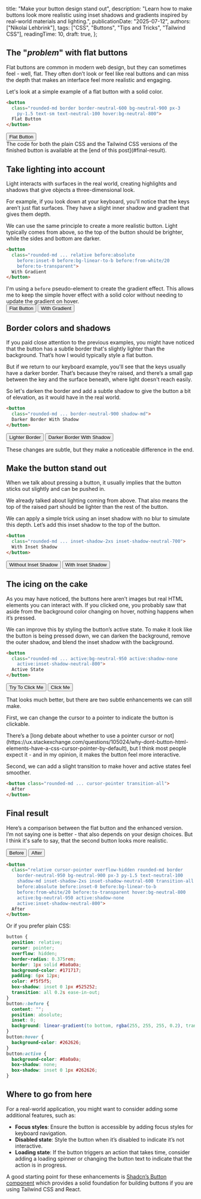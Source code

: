 
  title: "Make your button design stand out",
  description:
    "Learn how to make buttons look more realistic using inset shadows and gradients inspired by real-world materials and lighting.",
  publicationDate: "2025-07-12",
  authors: ["Nikolai Lehbrink"],
  tags: ["CSS", "Buttons", "Tips and Tricks", "Tailwind CSS"],
  readingTime: 10,
  draft: true,
};

## The "_problem_" with flat buttons

Flat buttons are common in modern web design, but they can sometimes feel - well, flat. They often don’t look or feel like real buttons and can miss the depth that makes an interface feel more realistic and engaging.

Let's look at a simple example of a flat button with a solid color.

```html
<button
  class="rounded-md border border-neutral-600 bg-neutral-900 px-3
    py-1.5 text-sm text-neutral-100 hover:bg-neutral-800">
  Flat Button
</button>
```

<div className="not-prose flex justify-center rounded-lg bg-neutral-100 p-4">
  <button className="rounded-md border border-neutral-600 bg-neutral-900 px-3 py-1.5 text-sm text-neutral-100 hover:bg-neutral-800">
    Flat Button
  </button>
</div>

<Alert type="tip" className="mt-8">
  The code for both the plain CSS and the Tailwind CSS versions of the finished
  button is available at the [end of this post](#final-result).
</Alert>

## Take lighting into account

Light interacts with surfaces in the real world, creating highlights and shadows that give objects a three-dimensional look.

For example, if you look down at your keyboard, you’ll notice that the keys aren’t just flat surfaces. They have a slight inner shadow and gradient that gives them depth.

We can use the same principle to create a more realistic button. Light typically comes from above, so the top of the button should be brighter, while the sides and bottom are darker.

```html /relative before:absolute/ /before:inset-0 before:bg-linear-to-b before:from-white/ /before:to-transparent/ noCopy
<button
  class="rounded-md ... relative before:absolute
    before:inset-0 before:bg-linear-to-b before:from-white/20
    before:to-transparent">
  With Gradient
</button>
```

<Alert type="info" className="mt-4">
  I'm using a <code>before</code> pseudo-element to create the gradient effect.
  This allows me to keep the simple hover effect with a solid color without
  needing to update the gradient on hover.
</Alert>

<div className="not-prose mt-8 flex justify-center rounded-lg bg-neutral-100 p-4">
  <div className="flex gap-2">
    <button className="rounded-md border border-neutral-600 bg-neutral-900 px-3 py-1.5 text-sm text-neutral-100 hover:bg-neutral-800">
      Flat Button
    </button>
    <button className="not-prose relative overflow-hidden rounded-md border border-neutral-600 bg-neutral-900 px-3 py-1.5 text-sm text-neutral-100 before:absolute before:inset-0 before:bg-linear-to-b before:from-white/20 before:to-transparent hover:bg-neutral-800">
      With Gradient
    </button>
  </div>
</div>

## Border colors and shadows

If you paid close attention to the previous examples, you might have noticed that the button has a subtle border that's slightly lighter than the background. That’s how I would typically style a flat button.

But if we return to our keyboard example, you'll see that the keys usually have a darker border. That’s because they’re raised, and there’s a small gap between the key and the surface beneath, where light doesn't reach easily.

So let's darken the border and add a subtle shadow to give the button a bit of elevation, as it would have in the real world.

```html /border-neutral-900/ /shadow-md/ noCopy
<button
  class="rounded-md ... border-neutral-900 shadow-md">
  Darker Border With Shadow
</button>
```

<div className="not-prose flex justify-center rounded-lg bg-neutral-100 p-4">
  <div className="flex gap-2">
    <button className="relative overflow-hidden rounded-md border border-neutral-600 bg-neutral-900 px-3 py-1.5 text-sm text-neutral-100 before:absolute before:inset-0 before:bg-linear-to-b before:from-white/20 before:to-transparent hover:bg-neutral-800">
      Lighter Border
    </button>
    <button className="relative overflow-hidden rounded-md border border-neutral-900 bg-neutral-900 px-3 py-1.5 text-sm text-neutral-100 shadow-md before:absolute before:inset-0 before:bg-linear-to-b before:from-white/20 before:to-transparent hover:bg-neutral-800">
      Darker Border With Shadow
    </button>
  </div>
</div>

These changes are subtle, but they make a noticeable difference in the end.

## Make the button stand out

When we talk about pressing a button, it usually implies that the button sticks out slightly and can be pushed in.

We already talked about lighting coming from above. That also means the top of the raised part should be lighter than the rest of the button.

We can apply a simple trick using an inset shadow with no blur to simulate this depth. Let’s add this inset shadow to the top of the button.

```html /inset-shadow-2xs inset-shadow-neutral-700/ noCopy
<button
  class="rounded-md ... inset-shadow-2xs inset-shadow-neutral-700">
  With Inset Shadow
</button>
```

<div className="not-prose flex justify-center rounded-lg bg-neutral-100 p-4">
  <div className="flex gap-2">
    <button className="relative overflow-hidden rounded-md border border-neutral-900 bg-neutral-900 px-3 py-1.5 text-sm text-neutral-100 shadow-md before:absolute before:inset-0 before:bg-linear-to-b before:from-white/20 before:to-transparent hover:bg-neutral-800">
      Without Inset Shadow
    </button>
    <button className="relative overflow-hidden rounded-md border border-neutral-900 bg-neutral-900 px-3 py-1.5 text-sm text-neutral-100 shadow-md inset-shadow-2xs inset-shadow-neutral-700 before:absolute before:inset-0 before:bg-linear-to-b before:from-white/20 before:to-transparent hover:bg-neutral-800">
      With Inset Shadow
    </button>
  </div>
</div>

## The icing on the cake

As you may have noticed, the buttons here aren’t images but real HTML elements you can interact with. If you clicked one, you probably saw that aside from the background color changing on hover, nothing happens when it’s pressed.

We can improve this by styling the button’s active state. To make it look like the button is being pressed down, we can darken the background, remove the outer shadow, and blend the inset shadow with the background.

```html /active:bg-neutral-950 active:shadow-none/ /active:inset-shadow-neutral-800/ noCopy
<button
  class="rounded-md ... active:bg-neutral-950 active:shadow-none
    active:inset-shadow-neutral-800">
  Active State
</button>
```

<div className="not-prose flex justify-center rounded-lg bg-neutral-100 p-4">
  <div className="flex gap-2">
    <button className="relative overflow-hidden rounded-md border border-neutral-950 bg-neutral-900 px-3 py-1.5 text-sm text-neutral-100 shadow-md inset-shadow-2xs inset-shadow-neutral-600 before:absolute before:inset-0 before:bg-linear-to-b before:from-white/20 before:to-transparent hover:bg-neutral-800">
      Try To Click Me
    </button>
    <button className="relative overflow-hidden rounded-md border border-neutral-950 bg-neutral-900 px-3 py-1.5 text-sm text-neutral-100 shadow-md inset-shadow-2xs inset-shadow-neutral-600 before:absolute before:inset-0 before:bg-linear-to-b before:from-white/20 before:to-transparent hover:bg-neutral-800 active:bg-neutral-950 active:shadow-none active:inset-shadow-neutral-800">
      Click Me
    </button>
  </div>
</div>

That looks much better, but there are two subtle enhancements we can still make.

First, we can change the cursor to a pointer to indicate the button is clickable.

<Alert>
  There’s a [long debate about whether to use a pointer cursor or
  not](https://ux.stackexchange.com/questions/105024/why-dont-button-html-elements-have-a-css-cursor-pointer-by-default),
  but I think most people expect it - and in my opinion, it makes the button
  feel more interactive.
</Alert>

Second, we can add a slight transition to make hover and active states feel smoother.

```html /cursor-pointer transition-all/ noCopy
<button class="rounded-md ... cursor-pointer transition-all">
  After
</button>
```

## Final result

Here’s a comparison between the flat button and the enhanced version.  
I’m not saying one is better - that also depends on your design choices. But I think it's safe to say, that the second button looks more realistic.

<div className="not-prose relative flex items-center justify-center rounded-lg bg-linear-to-br from-sky-200 to-sky-50 p-4 text-sm">
  <div className="flex gap-2">
    <button className="rounded-md border border-neutral-600 bg-neutral-900 px-3 py-1.5 text-sm text-neutral-100 hover:bg-neutral-800">
      Before
    </button>
    <button className="relative cursor-pointer overflow-hidden rounded-md border border-neutral-950 bg-neutral-900 px-3 py-1.5 text-neutral-100 shadow-md inset-shadow-2xs inset-shadow-neutral-600 transition-all before:absolute before:inset-0 before:bg-linear-to-b before:from-white/20 before:to-transparent hover:bg-neutral-800 active:bg-neutral-950 active:shadow-none active:inset-shadow-neutral-800">
      After
    </button>
  </div>
</div>

```html
<button
  class="relative cursor-pointer overflow-hidden rounded-md border
    border-neutral-950 bg-neutral-900 px-3 py-1.5 text-neutral-100
    shadow-md inset-shadow-2xs inset-shadow-neutral-600 transition-all
    before:absolute before:inset-0 before:bg-linear-to-b
    before:from-white/20 before:to-transparent hover:bg-neutral-800
    active:bg-neutral-950 active:shadow-none
    active:inset-shadow-neutral-800">
  After
</button>
```

Or if you prefer plain CSS:

```css
button {
  position: relative;
  cursor: pointer;
  overflow: hidden;
  border-radius: 0.375rem;
  border: 1px solid #0a0a0a;
  background-color: #171717;
  padding: 6px 12px;
  color: #f5f5f5;
  box-shadow: inset 0 1px #525252;
  transition: all 0.2s ease-in-out;
}
button::before {
  content: "";
  position: absolute;
  inset: 0;
  background: linear-gradient(to bottom, rgba(255, 255, 255, 0.2), transparent);
}
button:hover {
  background-color: #262626;
}
button:active {
  background-color: #0a0a0a;
  box-shadow: none;
  box-shadow: inset 0 1px #262626;
}
```

## Where to go from here

For a real-world application, you might want to consider adding some additional features, such as:

- **Focus styles**: Ensure the button is accessible by adding focus styles for keyboard navigation.
- **Disabled state**: Style the button when it’s disabled to indicate it’s not interactive.
- **Loading state**: If the button triggers an action that takes time, consider adding a loading spinner or changing the button text to indicate that the action is in progress.

A good starting point for these enhancements is [Shadcn’s Button component](https://ui.shadcn.com/docs/components/button) which provides a solid foundation for building buttons if you are using Tailwind CSS and React.
